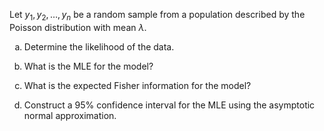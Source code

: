 Let $y_1,y_2,\ldots,y_n$ be a random sample from a population described by the Poisson distribution with mean $\lambda$.

(a) Determine the likelihood of the data.

(b) What is the MLE for the model?

(c) What is the expected Fisher information for the model?

(d) Construct a 95% confidence interval for the MLE using the asymptotic normal approximation.